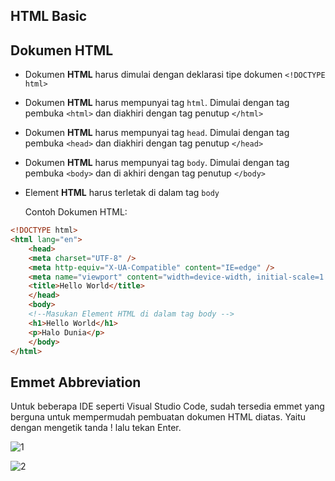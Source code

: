 ## HTML Basic


## Dokumen HTML

- Dokumen **HTML** harus dimulai dengan deklarasi tipe dokumen `<!DOCTYPE html>`

- Dokumen **HTML** harus mempunyai tag `html`. Dimulai dengan tag pembuka `<html>` dan diakhiri dengan tag penutup `</html>`

- Dokumen **HTML** harus mempunyai tag `head`. Dimulai dengan tag pembuka `<head>` dan diakhiri dengan tag penutup `</head>`

- Dokumen **HTML** harus mempunyai tag `body`. Dimulai dengan tag pembuka `<body>` dan di akhiri dengan tag penutup `</body>`

- Element **HTML** harus terletak di dalam tag `body`

  Contoh Dokumen HTML:

```html
<!DOCTYPE html>
<html lang="en">
    <head>
    <meta charset="UTF-8" />
    <meta http-equiv="X-UA-Compatible" content="IE=edge" />
    <meta name="viewport" content="width=device-width, initial-scale=1.0" />
    <title>Hello World</title>
    </head>
    <body>
    <!--Masukan Element HTML di dalam tag body -->
    <h1>Hello World</h1>
    <p>Halo Dunia</p>
    </body>
</html>
```

## Emmet Abbreviation

Untuk beberapa IDE seperti Visual Studio Code, sudah tersedia emmet yang berguna untuk mempermudah pembuatan dokumen HTML diatas. Yaitu dengan mengetik tanda ! lalu tekan Enter.

![1](https://user-images.githubusercontent.com/117712623/211448924-a5267cd8-1ebd-4fca-a8ca-169fae6b3918.png)

![2](https://user-images.githubusercontent.com/117712623/211448942-cee76753-879f-487a-a48d-0a431c5d47de.png)

